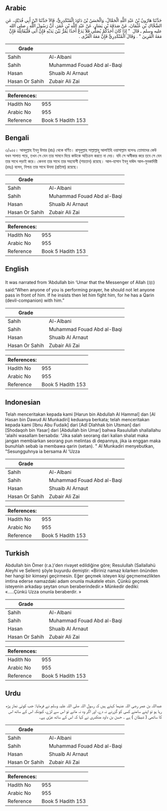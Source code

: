 ## Arabic


<div dir="rtl" lang="ar" style={{fontSize:'larger',backgroundColor:'#f8f9fa',padding:20}}>
حَدَّثَنَا هَارُونُ بْنُ عَبْدِ اللَّهِ الْحَمَّالُ، وَالْحَسَنُ بْنُ دَاوُدَ الْمُنْكَدِرِيُّ، قَالاَ حَدَّثَنَا ابْنُ أَبِي فُدَيْكٍ، عَنِ الضَّحَّاكِ بْنِ عُثْمَانَ، عَنْ صَدَقَةَ بْنِ يَسَارٍ، عَنْ عَبْدِ اللَّهِ بْنِ عُمَرَ، أَنَّ رَسُولَ اللَّهِ ـ صلى الله عليه وسلم ـ قَالَ ‏ "‏ إِذَا كَانَ أَحَدُكُمْ يُصَلِّي فَلاَ يَدَعْ أَحَدًا يَمُرُّ بَيْنَ يَدَيْهِ فَإِنْ أَبَى فَلْيُقَاتِلْهُ فَإِنَّ مَعَهُ الْقَرِينَ ‏"‏ ‏.‏ وَقَالَ الْمُنْكَدِرِيُّ فَإِنَّ مَعَهُ الْعُزَّى ‏.‏
</div>
<div style={{backgroundColor:'#f8f9fa',padding:20, marginBottom: 10}}><table> <thead> <tr> <th>Grade</th> <th></th> </tr> </thead> <tbody> <tr><td>Sahih</td><td>Al-Albani</td></tr><tr><td>Sahih</td><td>Muhammad Fouad Abd al-Baqi</td></tr><tr><td>Hasan</td><td>Shuaib Al Arnaut</td></tr><tr><td>Hasan Or Sahih</td><td>Zubair Ali Zai</td></tr></tbody></table><table> <thead> <tr> <th>References:</th> <th></th> </tr> </thead> <tbody><tr><td>Hadith No</td><td>955</td></tr><tr><td>Arabic No</td><td>955</td></tr><tr><td>Reference</td><td>Book 5 Hadith 153</td></tr></tbody></table></div>

## Bengali


<div dir="ltr" lang="bn" style={{fontSize:'larger',backgroundColor:'#f8f9fa',padding:20}}>
৩/৯৫৫। আবদুল্লাহ ইবনু উমার (রাঃ) থেকে বর্ণিত। রাসূলুল্লাহ সাল্লাল্লাহু আলাইহি ওয়াসাল্লাম বলেনঃ তোমাদের কেউ যখন সালাত পড়ে, তখন সে যেন তার সামনে দিয়ে কাউকে অতিক্রম করতে না দেয়। যদি সে অস্বীকার করে তবে সে যেন তার সাথে লড়াই করে। কেননা তার সাথে তার সহযোগী (শয়তান) রয়েছে। আল-হাসান ইবনু দাঊদ আল-মুনকাদিরী (রহঃ) বলেন, নিশ্চয় তার সাথে উযযা (প্রতিমা) রয়েছে।
</div>
<div style={{backgroundColor:'#f8f9fa',padding:20, marginBottom: 10}}><table> <thead> <tr> <th>Grade</th> <th></th> </tr> </thead> <tbody> <tr><td>Sahih</td><td>Al-Albani</td></tr><tr><td>Sahih</td><td>Muhammad Fouad Abd al-Baqi</td></tr><tr><td>Hasan</td><td>Shuaib Al Arnaut</td></tr><tr><td>Hasan Or Sahih</td><td>Zubair Ali Zai</td></tr></tbody></table><table> <thead> <tr> <th>References:</th> <th></th> </tr> </thead> <tbody><tr><td>Hadith No</td><td>955</td></tr><tr><td>Arabic No</td><td>955</td></tr><tr><td>Reference</td><td>Book 5 Hadith 153</td></tr></tbody></table></div>

## English


<div dir="ltr" lang="en" style={{fontSize:'larger',backgroundColor:'#f8f9fa',padding:20}}>
It was narrated from ‘Abdullah bin ‘Umar that the Messenger of Allah (ﷺ) said:“When anyone of you is performing prayer, he should not let anyone pass in front of him. If he insists then let him fight him, for he has a Qarin (devil-companion) with him.”
</div>
<div style={{backgroundColor:'#f8f9fa',padding:20, marginBottom: 10}}><table> <thead> <tr> <th>Grade</th> <th></th> </tr> </thead> <tbody> <tr><td>Sahih</td><td>Al-Albani</td></tr><tr><td>Sahih</td><td>Muhammad Fouad Abd al-Baqi</td></tr><tr><td>Hasan</td><td>Shuaib Al Arnaut</td></tr><tr><td>Hasan Or Sahih</td><td>Zubair Ali Zai</td></tr></tbody></table><table> <thead> <tr> <th>References:</th> <th></th> </tr> </thead> <tbody><tr><td>Hadith No</td><td>955</td></tr><tr><td>Arabic No</td><td>955</td></tr><tr><td>Reference</td><td>Book 5 Hadith 153</td></tr></tbody></table></div>

## Indonesian


<div dir="ltr" lang="id" style={{fontSize:'larger',backgroundColor:'#f8f9fa',padding:20}}>
Telah menceritakan kepada kami [Harun bin Abdullah Al Hammal] dan [Al Hasan bin Dawud Al Munkadiri] keduanya berkata; telah menceritakan kepada kami [Ibnu Abu Fudaik] dari [Adl Dlahhak bin Utsman] dari [Shodaqoh bin Yasar] dari [Abdullah bin Umar] bahwa Rasulullah shallallahu 'alaihi wasallam bersabda: "Jika salah seorang dari kalian shalat maka jangan membiarkan seorang pun melintas di depannya, jika ia enggan maka bunuhlah sebab ia membawa qarin (setan). " Al Munkadiri menyebutkan, "Sesungguhnya ia bersama Al 'Uzza
</div>
<div style={{backgroundColor:'#f8f9fa',padding:20, marginBottom: 10}}><table> <thead> <tr> <th>Grade</th> <th></th> </tr> </thead> <tbody> <tr><td>Sahih</td><td>Al-Albani</td></tr><tr><td>Sahih</td><td>Muhammad Fouad Abd al-Baqi</td></tr><tr><td>Hasan</td><td>Shuaib Al Arnaut</td></tr><tr><td>Hasan Or Sahih</td><td>Zubair Ali Zai</td></tr></tbody></table><table> <thead> <tr> <th>References:</th> <th></th> </tr> </thead> <tbody><tr><td>Hadith No</td><td>955</td></tr><tr><td>Arabic No</td><td>955</td></tr><tr><td>Reference</td><td>Book 5 Hadith 153</td></tr></tbody></table></div>

## Turkish


<div dir="ltr" lang="tr" style={{fontSize:'larger',backgroundColor:'#f8f9fa',padding:20}}>
Abdullah bin Ömer (r.a.)'den rivayet edildiğine göre; Resulullah (Sallallahü Aleyhi ve Sellem) şöyle buyurdu demiştir: «Biriniz namaz kılarken önünden her hangi bir kimseyi geçirmesin. Eğer geçmek isteyen kişi geçmemezlikten imtina ederse namazdaki adam onunla mukatele etsin. Çünkü geçmek isteyenin arkadaşı şeytan onun beraberindedir.» Münkedir dediki: «…..Çünkü Uzza onunla beraberdir. »
</div>
<div style={{backgroundColor:'#f8f9fa',padding:20, marginBottom: 10}}><table> <thead> <tr> <th>Grade</th> <th></th> </tr> </thead> <tbody> <tr><td>Sahih</td><td>Al-Albani</td></tr><tr><td>Sahih</td><td>Muhammad Fouad Abd al-Baqi</td></tr><tr><td>Hasan</td><td>Shuaib Al Arnaut</td></tr><tr><td>Hasan Or Sahih</td><td>Zubair Ali Zai</td></tr></tbody></table><table> <thead> <tr> <th>References:</th> <th></th> </tr> </thead> <tbody><tr><td>Hadith No</td><td>955</td></tr><tr><td>Arabic No</td><td>955</td></tr><tr><td>Reference</td><td>Book 5 Hadith 153</td></tr></tbody></table></div>

## Urdu


<div dir="rtl" lang="ur" style={{fontSize:'larger',backgroundColor:'#f8f9fa',padding:20}}>
عبداللہ بن عمر رضی اللہ عنہما کہتے ہیں کہ رسول اللہ صلی اللہ علیہ وسلم نے فرمایا: جب کوئی نماز پڑھ رہا ہو تو اپنے سامنے کسی کو گزرنے نہ دے، اور اگر وہ نہ مانے تو اس سے لڑے، کیونکہ اس کے ساتھ اس کا ساتھی ( شیطان ) ہے ۔ حسن بن داود منکدری نے کہا کہ اس کے ساتھ عزّی ہے۔
</div>
<div style={{backgroundColor:'#f8f9fa',padding:20, marginBottom: 10}}><table> <thead> <tr> <th>Grade</th> <th></th> </tr> </thead> <tbody> <tr><td>Sahih</td><td>Al-Albani</td></tr><tr><td>Sahih</td><td>Muhammad Fouad Abd al-Baqi</td></tr><tr><td>Hasan</td><td>Shuaib Al Arnaut</td></tr><tr><td>Hasan Or Sahih</td><td>Zubair Ali Zai</td></tr></tbody></table><table> <thead> <tr> <th>References:</th> <th></th> </tr> </thead> <tbody><tr><td>Hadith No</td><td>955</td></tr><tr><td>Arabic No</td><td>955</td></tr><tr><td>Reference</td><td>Book 5 Hadith 153</td></tr></tbody></table></div>